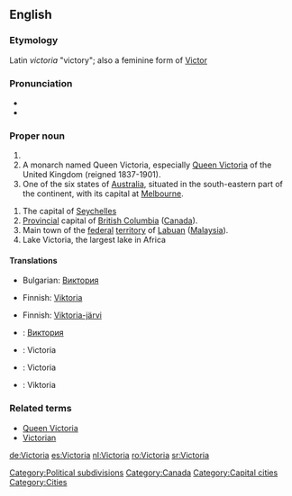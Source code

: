 {{see|victoria}}

==English==
===Etymology===
Latin ''victoria'' "victory"; also a feminine form of [[Victor]]
=== Pronunciation  ===
* {{IPA|/viktɔɹiːə/}}
* {{audio|en-ca-Victoria.ogg|Audio (CA)}}

===Proper noun===
{{en-proper noun}}

# {{given name|female|from Latin|}}
# A monarch named Queen Victoria, especially [[w:Queen Victoria|Queen Victoria]] of the United Kingdom (reigned 1837-1901).
# One of the six states of [[Australia]], situated in the south-eastern part of the continent, with its capital at [[Melbourne]].
[[Category:Political subdivisions]]
# The capital of [[Seychelles]]
# [[provincial|Provincial]] capital of [[British Columbia]] ([[Canada]]).
# Main town of the [[federal]] [[territory]] of [[Labuan]] ([[Malaysia]]).
# Lake Victoria, the largest lake in Africa

====Translations====
{{trans-top|female given name}}
<!-- Make an entry here only, if it is customary to spell all English-language Victoria -names in some other way e.g. due to different alphabet system -->
*Bulgarian: [[Виктория]]
{{trans-bottom}}

{{trans-top|Queen Victoria}}
*Finnish: [[Viktoria]]
{{trans-bottom}}

{{trans-top|Lake Victoria}}
*Finnish: [[Viktoria-järvi]]
{{trans-bottom}}

{{checktrans}}
{{trans-top|translations to be checked}}
*{{ttbc|Bulgarian}}: [[Виктория]]
*{{ttbc|Dutch}}: Victoria
*{{ttbc|French}}: Victoria
*{{ttbc|German}}: Viktoria
{{trans-bottom}}

===Related terms===
*[[Queen Victoria]]
*[[Victorian]]

[[Category:Canada]]
[[Category:Capital cities]]
[[Category:Cities]]

[[de:Victoria]]
[[es:Victoria]]
[[nl:Victoria]]
[[ro:Victoria]]
[[sr:Victoria]]